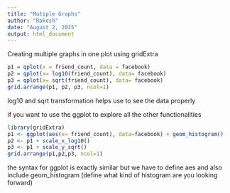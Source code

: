 ```yaml
---
title: "Mutiple Graphs"
author: "Rakesh"
date: "August 2, 2015"
output: html_document
---
```


Creating multiple graphs in one plot using gridExtra 
```r
p1 = qplot(x = friend_count, data = facebook) 
p2 = qplot(x= log10(friend_count), data= facebook)
p3 = qplot(x= sqrt(friend_count), data= facebook)
grid.arrange(p1, p2, p3, ncol=1)
```
log10 and sqrt transformation helps use to see the data properly


if you want to use the ggplot to explore all the other functionalities
```r
library(gridExtra)
p1 <- ggplot(aes(x= friend_count), data=facebook) + geom_histogram()
p2 <- p1 + scale_x_log10()
p3 <- p1 + scale_y_sqrt()
grid.arrange(p1,p2,p3, ncol=1)
```
the syntax for ggplot is exactly similar but we have to define aes and also include geom_histogram (define what kind of histogram are you looking forward)





















